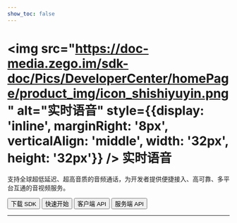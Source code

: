 ```yaml
---
show_toc: false
---
```


# <img src="https://doc-media.zego.im/sdk-doc/Pics/DeveloperCenter/homePage/product_img/icon_shishiyuyin.png" alt="实时语音" style={{display: 'inline', marginRight: '8px', verticalAlign: 'middle', width: '32px', height: '32px'}} /> 实时语音

支持全球超低延迟、超高音质的音频通话，为开发者提供便捷接入、高可靠、多平台互通的音视频服务。

<Button primary-color="NavyBlue" target="_blank" href="./../client-sdk/download-sdk.mdx">下载 SDK</Button>
<Button primary-color="NavyBlue" target="_blank" href="./../quick-start/implementing-voice-call.mdx">快速开始</Button>
<Button primary-color="NavyBlue" target="_blank" href="/real-time-voice-api/overview">客户端 API</Button>
<Button primary-color="NavyBlue" target="_blank" href="/real-time-voice-server/api-reference/overview">服务端 API</Button>

---

<Steps titleSite="h3">
  <Step title="产品介绍" icon="https://doc-media.zego.im/sdk-doc/Pics/Express/overview_catalog/icon_documentation_jianjie.png">
    <FeatureList
      features={        [
                {
                        "title": "概述",
                        "link": "/real-time-voice-u3d/introduction/overview"
                },
                {
                        "title": "产品功能",
                        "link": "/real-time-voice-u3d/introduction/product-feature-list"
                },
                {
                        "title": "实时语音价格说明",
                        "link": "/real-time-voice-u3d/introduction/pricing/rtc"
                },
                {
                        "title": "服务端混流价格说明",
                        "link": "/real-time-voice-u3d/introduction/pricing/server-side-stream-mixing"
                },
                {
                        "title": "CDN 直播价格说明",
                        "link": "/real-time-voice-u3d/introduction/pricing/cdn-live-streaming"
                },
                {
                        "title": "实时音视频 SDK 与实时语音 SDK 差异",
                        "link": "/real-time-voice-u3d/introduction/difference-between-audio-and-video-sdk"
                }
        ]}
    />
  </Step>
  <Step title="快速开始" icon="https://doc-media.zego.im/sdk-doc/Pics/Express/overview_catalog/icon_documentation_kuaisukaishi.png">
    <FeatureList
      features={        [
                {
                        "title": "跑通示例源码",
                        "link": "/real-time-voice-u3d/quick-start/run-example-code"
                },
                {
                        "title": "集成 SDK",
                        "link": "/real-time-voice-u3d/quick-start/integrating-sdk"
                },
                {
                        "title": "实现音频通话",
                        "link": "/real-time-voice-u3d/quick-start/implementing-voice-call"
                },
                {
                        "title": "场景化音视频配置",
                        "link": "/real-time-voice-u3d/quick-start/scenario-based-audio-video-configuration"
                }
        ]}
    />
  </Step>
  <Step title="通信能力" icon="https://doc-media.zego.im/sdk-doc/Pics/Express/overview_catalog/icon_documentation_tongxun.png">
    <FeatureList
      type="基础"
      features={        [
                {
                        "title": "使用 Token 鉴权",
                        "link": "/real-time-voice-u3d/communication/using-token-authentication"
                },
                {
                        "title": "通话前检测",
                        "link": "/real-time-voice-u3d/communication/pre-call-detection"
                },
                {
                        "title": "通话质量监测",
                        "link": "/real-time-voice-u3d/communication/monitor-stream-quality"
                }
        ]}
    />
    <br/>
    <FeatureList
      type="进阶"
      features={        [
                {
                        "title": "多源采集",
                        "link": "/real-time-voice-u3d/communication/multi-source-capture"
                },
                {
                        "title": "云代理",
                        "link": "/real-time-voice-u3d/communication/cloud-proxy"
                },
                {
                        "title": "游戏语音",
                        "link": "/real-time-voice-u3d/communication/range-audio"
                },
                {
                        "title": "万人范围音视频",
                        "link": "/real-time-voice-u3d/communication/mass-scale-range-audio-video"
                },
                {
                        "title": "多人状态实时同步",
                        "link": "/real-time-voice-u3d/communication/sync-users-status"
                }
        ]}
    />
  </Step>
  <Step title="房间能力" icon="https://doc-media.zego.im/sdk-doc/Pics/Express/overview_catalog/icon_documentation_fangjian.png">
    <FeatureList
      type="基础"
      features={        [
                {
                        "title": "房间连接状态说明",
                        "link": "/real-time-voice-u3d/room/room-connection-status"
                }
        ]}
    />
  </Step>
  <Step title="音频能力" icon="https://doc-media.zego.im/sdk-doc/Pics/Express/overview_catalog/icon_documentation_yinpin.png">
    <FeatureList
      type="基础"
      features={        [
                {
                        "title": "音频频谱与音量变化",
                        "link": "/real-time-voice-u3d/audio/sound-level-spectrum"
                },
                {
                        "title": "耳返与声道设置",
                        "link": "/real-time-voice-u3d/audio/headphone-monitor"
                },
                {
                        "title": "音频 3A 处理",
                        "link": "/real-time-voice-u3d/audio/audio-3a-processing"
                }
        ]}
    />
    <br/>
    <FeatureList
      type="进阶"
      features={        [
                {
                        "title": "自定义音频采集与渲染",
                        "link": "/real-time-voice-u3d/audio/custom-audio-capture-and-rendering"
                }
        ]}
    />
  </Step>
  <Step title="直播能力" icon="https://doc-media.zego.im/sdk-doc/Pics/Express/overview_catalog/icon_documentation_zhibo.png">
    <FeatureList
      type="基础"
      features={        [
                {
                        "title": "使用 CDN 直播",
                        "link": "/real-time-voice-u3d/live-streaming/using-cdn-for-live-streaming"
                },
                {
                        "title": "CDN 推流鉴权",
                        "link": "/real-time-voice-u3d/live-streaming/cdn-stream-publishing-authentication"
                },
                {
                        "title": "通过 URL 拉流",
                        "link": "/real-time-voice-u3d/live-streaming/playing-stream-by-url"
                }
        ]}
    />
  </Step>
  <Step title="参考文档" icon="https://doc-media.zego.im/sdk-doc/Pics/Express/overview_catalog/icon_documentation_cankaowendang.png">
    <FeatureList
      features={      [
            {
                  "title": "客户端 API",
                  "link": "/real-time-voice-api/overview"
            },
            {
                  "title": "服务端 API",
                  "link": "/real-time-voice-server/api-reference/overview"
            },
            {
                  "title": "常见错误码",
                  "link": "/real-time-voice-ios/client-sdk/error-code"
            },
            {
                  "title": "常见问题",
                  "link": "/faq/overview"
            }
      ]}
    />
  </Step>
</Steps>